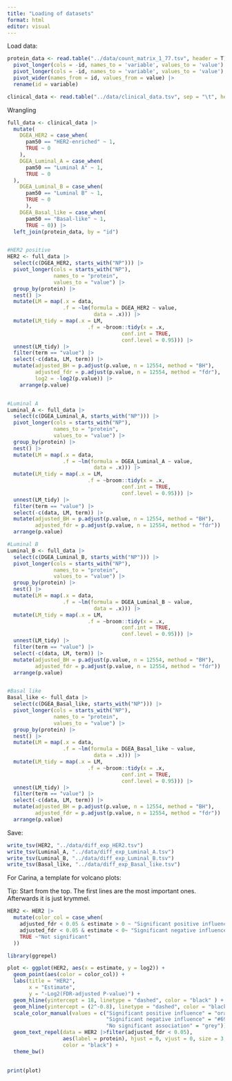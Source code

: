 ```yaml
---
title: "Loading of datasets"
format: html
editor: visual
---
```


Load data:

```r

protein_data <- read.table("../data/count_matrix_1_77.tsv", header = T) |>
  pivot_longer(cols = -id, names_to = 'variable', values_to = 'value') |>
  pivot_longer(cols = -id, names_to = 'variable', values_to = 'value') |> 
  pivot_wider(names_from = id, values_from = value) |>
  rename(id = variable)

clinical_data <- read.table("../data/clinical_data.tsv", sep = "\t", header = T)
```

Wrangling

```r

full_data <- clinical_data |>
  mutate(
    DGEA_HER2 = case_when(
      pam50 == "HER2-enriched" ~ 1, 
      TRUE ~ 0
    ), 
    DGEA_Luminal_A = case_when(
      pam50 == "Luminal A" ~ 1, 
      TRUE ~ 0
  ), 
    DGEA_Luminal_B = case_when(
      pam50 == "Luminal B" ~ 1, 
      TRUE ~ 0
      ),
    DGEA_Basal_like = case_when(
      pam50 == "Basal-like" ~ 1, 
      TRUE ~ 0)) |>
  left_join(protein_data, by = "id")


#HER2 positive
HER2 <- full_data |>
  select(c(DGEA_HER2, starts_with("NP"))) |>
  pivot_longer(cols = starts_with("NP"),
               names_to = "protein",
               values_to = "value") |>
  group_by(protein) |>
  nest() |> 
  mutate(LM = map(.x = data,
                  .f = ~lm(formula = DGEA_HER2 ~ value,
                            data = .x))) |>
  mutate(LM_tidy = map(.x = LM,
                          .f = ~broom::tidy(x = .x,
                                     conf.int = TRUE,
                                     conf.level = 0.95))) |>
  unnest(LM_tidy) |>
  filter(term == "value") |>
  select(-c(data, LM, term)) |>
  mutate(adjusted_BH = p.adjust(p.value, n = 12554, method = "BH"), 
         adjusted_fdr = p.adjust(p.value, n = 12554, method = "fdr"), 
         log2 = -log2(p.value)) |>
    arrange(p.value)


#Luminal A
Luminal_A <- full_data |>
  select(c(DGEA_Luminal_A, starts_with("NP"))) |>
  pivot_longer(cols = starts_with("NP"),
               names_to = "protein",
               values_to = "value") |>
  group_by(protein) |>
  nest() |> 
  mutate(LM = map(.x = data,
                  .f = ~lm(formula = DGEA_Luminal_A ~ value,
                            data = .x))) |>
  mutate(LM_tidy = map(.x = LM,
                          .f = ~broom::tidy(x = .x,
                                     conf.int = TRUE,
                                     conf.level = 0.95))) |>
  unnest(LM_tidy) |>
  filter(term == "value") |>
  select(-c(data, LM, term)) |>
  mutate(adjusted_BH = p.adjust(p.value, n = 12554, method = "BH"), 
         adjusted_fdr = p.adjust(p.value, n = 12554, method = "fdr")) |>
  arrange(p.value)

#Luminal B
Luminal_B <- full_data |>
  select(c(DGEA_Luminal_B, starts_with("NP"))) |>
  pivot_longer(cols = starts_with("NP"),
               names_to = "protein",
               values_to = "value") |>
  group_by(protein) |>
  nest() |> 
  mutate(LM = map(.x = data,
                  .f = ~lm(formula = DGEA_Luminal_B ~ value,
                            data = .x))) |>
  mutate(LM_tidy = map(.x = LM,
                          .f = ~broom::tidy(x = .x,
                                     conf.int = TRUE,
                                     conf.level = 0.95))) |>
  unnest(LM_tidy) |>
  filter(term == "value") |>
  select(-c(data, LM, term)) |>
  mutate(adjusted_BH = p.adjust(p.value, n = 12554, method = "BH"), 
         adjusted_fdr = p.adjust(p.value, n = 12554, method = "fdr")) |>
  arrange(p.value)


#Basal like
Basal_like <- full_data |>
  select(c(DGEA_Basal_like, starts_with("NP"))) |>
  pivot_longer(cols = starts_with("NP"),
               names_to = "protein",
               values_to = "value") |>
  group_by(protein) |>
  nest() |> 
  mutate(LM = map(.x = data,
                  .f = ~lm(formula = DGEA_Basal_like ~ value,
                            data = .x))) |>
  mutate(LM_tidy = map(.x = LM,
                          .f = ~broom::tidy(x = .x,
                                     conf.int = TRUE,
                                     conf.level = 0.95))) |>
  unnest(LM_tidy) |>
  filter(term == "value") |>
  select(-c(data, LM, term)) |>
  mutate(adjusted_BH = p.adjust(p.value, n = 12554, method = "BH"), 
         adjusted_fdr = p.adjust(p.value, n = 12554, method = "fdr")) |>
  arrange(p.value)
```

Save:

```r
write_tsv(HER2, "../data/diff_exp_HER2.tsv")
write_tsv(Luminal_A, "../data/diff_exp_Luminal_A.tsv")
write_tsv(Luminal_B, "../data/diff_exp_Luminal_B.tsv")
write_tsv(Basal_like, "../data/diff_exp_Basal_like.tsv")
```

For Carina, a template for volcano plots:

Tip: Start from the top. The first lines are the most important ones. Afterwards it is just krymmel.

```r
HER2 <- HER2 |>
  mutate(color_col = case_when(
    adjusted_fdr < 0.05 & estimate > 0 ~ "Significant positive influence", 
    adjusted_fdr < 0.05 & estimate < 0~ "Significant negative influence",
    TRUE ~"Not significant"
  ))

library(ggrepel)

plot <- ggplot(HER2, aes(x = estimate, y = log2)) +
  geom_point(aes(color = color_col)) +
  labs(title = "HER2", 
       x = "Estimate", 
       y = "-Log2(FDR-adjusted P-value)") +
  geom_hline(yintercept = 18, linetype = "dashed", color = "black" ) +
  geom_hline(yintercept = (2^-0.8), linetype = "dashed", color = "black" ) +
  scale_color_manual(values = c("Significant positive influence" = "orange", 
                                "Significant negative influence" = "#69b3a2",
                                "No significant association" = "grey")) +
  geom_text_repel(data = HER2 |>filter(adjusted_fdr < 0.05),
                  aes(label = protein), hjust = 0, vjust = 0, size = 3, 
                  color = "black") +
  theme_bw()
        

print(plot)

```
